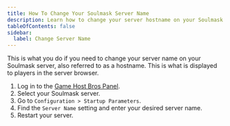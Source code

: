 ```yaml
---
title: How To Change Your Soulmask Server Name
description: Learn how to change your server hostname on your Soulmask server.
tableOfContents: false
sidebar:
  label: Change Server Name
---
```


This is what you do if you need to change your server name on your Soulmask server, also referred to as a hostname. This is what is displayed to players in the server browser.

1. Log in to the [Game Host Bros Panel](https://panel.gamehostbros.com/).
2. Select your Soulmask server.
3. Go to `Configuration > Startup Parameters`.
4. Find the `Server Name` setting and enter your desired server name.
5. Restart your server.
